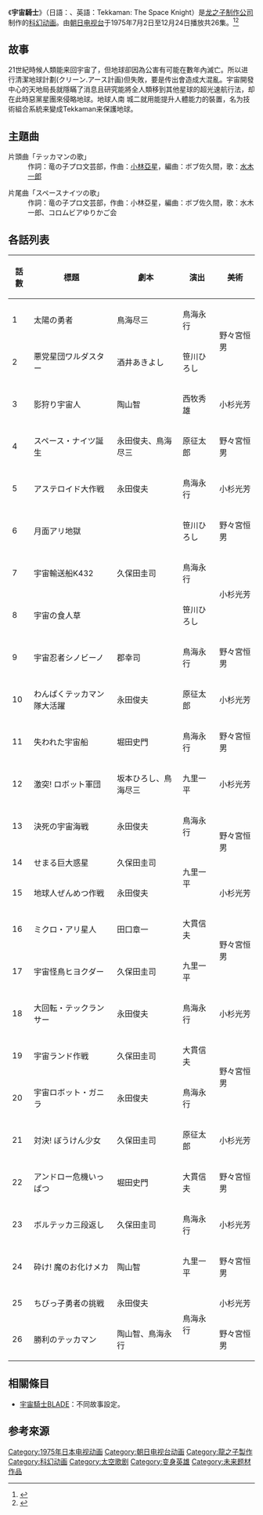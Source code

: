 {{Infobox animanga/Headerofja
|title= 宇宙騎士
|image= 
|size= 
|caption= 
|japanese= 宇宙の騎士テッカマン
|english= Tekkaman: The Space Knight
|kana= うちゅうのきしテッカマン
|romaji= Uchu no Kishi Tekkaman
|genre= 科幻
}}
{{Infobox animanga/TVAnime
|標題= 
|圖像= 
|原案= 
|原作= 竜の子プロ企画室
|總導演= 笹川ひろし、鳥海永行
|導演= 
|劇本統籌= 
|編劇= 
|人物原案=
|人物設定= [[天野嘉孝|天野嘉孝]]
|機械設定= [[大河原邦男|大河原邦男]]
|音樂= ボブ佐久間
|音樂製作= 
|動畫製作= [[龍之子製作公司|龍之子製作公司]]
|製作= 吉田龍夫
|代理發行= 
|其他代理發行= 
|播放電視台= [[朝日電視台|朝日電視台]]
|其他電視台= 
|播放開始= 1975年7月2日
|播放結束= 12月24日
|網路= 
|話數= 26
|其他= 
|版權= 
}}
{{Infobox animanga/Footerofja}}
《'''宇宙騎士'''》（日語：{{lang|ja|宇宙の騎士テッカマン}}、英語：Tekkaman: The Space Knight）是[[龙之子制作公司|龙之子制作公司]]制作的[[科幻动画|科幻动画]]。由[[朝日电视台|朝日电视台]]于1975年7月2日至12月24日播放共26集。<ref>{{cite web|title=宇宙の騎士テッカマン (1975)|url=http://www.allcinema.net/prog/show_c.php?num_c=89514|website=allcinema|language=ja|accessdate=2017-01-01|archive-date=2017-01-02|archive-url=https://web.archive.org/web/20170102080128/http://www.allcinema.net/prog/show_c.php?num_c=89514|dead-url=no}}</ref><ref>{{cite web|title=Tekkaman, the Space Knight (TV)|url=http://www.animenewsnetwork.com/encyclopedia/anime.php?id=754|website=Anime News Network|language=en|accessdate=2017-01-01|archive-date=2016-12-25|archive-url=https://web.archive.org/web/20161225091109/http://www.animenewsnetwork.com/encyclopedia/anime.php?id=754|dead-url=no}}</ref>

==故事==
21世紀時候人類能来回宇宙了，但地球卻因為公害有可能在數年內滅亡。所以进行清潔地球計劃(クリーン.アース計画)但失敗，要是传出會造成大混亂。宇宙開發中心的天地局長就隱瞞了消息且研究能將全人類移到其他星球的超光速航行法，却在此時惡黨星團來侵略地球。地球人南 城二就用能提升人體能力的裝置，名为技術組合系統来變成Tekkaman来保護地球。

==主題曲==
;片頭曲「テッカマンの歌」
:作詞：竜の子プロ文芸部，作曲：[[小林亞星|小林亞星]]，編曲：ボブ佐久間，歌：[[水木一郎|水木一郎]]

;片尾曲「スペースナイツの歌」
:作詞：竜の子プロ文芸部，作曲：小林亞星，編曲：ボブ佐久間，歌：水木一郎、コロムビアゆりかご会

==各話列表==
{| class="wikitable" style="font-size:small"
!話數!!標題!!劇本!!演出!!美術
|-
|1||太陽の勇者||鳥海尽三||鳥海永行||rowspan="2"|野々宮恒男
|-
|2||悪党星団ワルダスター||酒井あきよし||笹川ひろし
|-
|3||影狩り宇宙人||陶山智||西牧秀雄||小杉光芳
|-
|4||スペース・ナイツ誕生||永田俊夫、鳥海尽三||原征太郎||野々宮恒男
|-
|5||アステロイド大作戦||永田俊夫||鳥海永行||小杉光芳
|-
|6||月面アリ地獄||rowspan="3"|久保田圭司||笹川ひろし||野々宮恒男
|-
|7||宇宙輸送船K432||鳥海永行||rowspan="2"|小杉光芳
|-
|8||宇宙の食人草||笹川ひろし
|-
|9||宇宙忍者シノビーノ||郡幸司||鳥海永行||野々宮恒男
|-
|10||わんぱくテッカマン隊大活躍||永田俊夫||原征太郎||小杉光芳
|-
|11||失われた宇宙船||堀田史門||鳥海永行||野々宮恒男
|-
|12||激突! ロボット軍団||坂本ひろし、鳥海尽三||九里一平||小杉光芳
|-
|13||決死の宇宙海戦||永田俊夫||鳥海永行||rowspan="2"|野々宮恒男
|-
|14||せまる巨大惑星||久保田圭司||rowspan="2"|九里一平
|-
|15||地球人ぜんめつ作戦||永田俊夫||小杉光芳
|-
|16||ミクロ・アリ星人||田口章一||大貫信夫||rowspan="2"|野々宮恒男
|-
|17||宇宙怪鳥ヒヨクダー||久保田圭司||九里一平
|-
|18||大回転・テックランサー||永田俊夫||鳥海永行||小杉光芳
|-
|19||宇宙ランド作戦||久保田圭司||大貫信夫||rowspan="2"|野々宮恒男
|-
|20||宇宙ロボット・ガニラ||永田俊夫||鳥海永行
|-
|21||対決! ぼうけん少女||久保田圭司||原征太郎||小杉光芳
|-
|22||アンドロー危機いっぱつ||堀田史門||大貫信夫||野々宮恒男
|-
|23||ボルテッカ三段返し||久保田圭司||鳥海永行||小杉光芳
|-
|24||砕け! 魔のお化けメカ||陶山智||九里一平||野々宮恒男
|-
|25||ちびっ子勇者の挑戦||永田俊夫||rowspan="2"|鳥海永行||小杉光芳
|-
|26||勝利のテッカマン||陶山智、鳥海永行||野々宮恒男
|}

==相關條目==
*[[宇宙騎士BLADE|宇宙騎士BLADE]]：不同故事設定。

==参考來源==
{{reflist}}

{{笹川浩執導作品}}
{{DEFAULTSORT:Uchu no Kishi Tekkaman}}
[[Category:1975年日本电视动画|Category:1975年日本电视动画]]
[[Category:朝日电视台动画|Category:朝日电视台动画]]
[[Category:龍之子製作|Category:龍之子製作]]
[[Category:科幻动画|Category:科幻动画]]
[[Category:太空歌剧|Category:太空歌剧]]
[[Category:变身英雄|Category:变身英雄]]
[[Category:未来题材作品|Category:未来题材作品]]